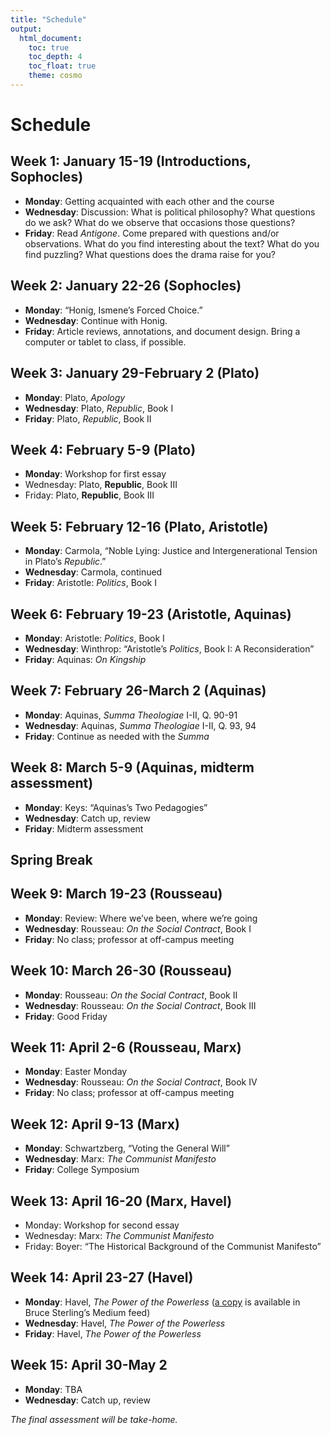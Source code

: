 ```yaml
---
title: "Schedule"
output:
  html_document:
    toc: true
    toc_depth: 4
    toc_float: true
    theme: cosmo
---
```


# Schedule

## Week 1: January 15-19 (Introductions, Sophocles)
- **Monday**: Getting acquainted with each other and the course
- **Wednesday**: Discussion: What is political philosophy? What questions do we ask? What do we observe that occasions those questions?
- **Friday**: Read *Antigone*. Come prepared with questions and/or observations. What do you find interesting about the text? What do you find puzzling? What questions does the drama raise for you?

## Week 2: January 22-26 (Sophocles)
- **Monday**: “Honig, Ismene’s Forced Choice.”
- **Wednesday**: Continue with Honig.
- **Friday**: Article reviews, annotations, and document design. Bring a computer or tablet to class, if possible.

## Week 3: January 29-February 2 (Plato)
- **Monday**: Plato, *Apology*
- **Wednesday**: Plato, *Republic*, Book I
- **Friday**: Plato, *Republic*, Book II

## Week 4: February 5-9 (Plato)
- **Monday**: Workshop for first essay
- Wednesday: Plato, **Republic**, Book III
- Friday: Plato, **Republic**, Book III

## Week 5: February 12-16 (Plato, Aristotle)
- **Monday**: Carmola, “Noble Lying: Justice and Intergenerational Tension in Plato’s *Republic*.”
- **Wednesday**: Carmola, continued
- **Friday**: Aristotle: *Politics*, Book I

## Week 6: February 19-23 (Aristotle, Aquinas)
- **Monday**: Aristotle: *Politics*, Book I
- **Wednesday**: Winthrop: "Aristotle's *Politics*, Book I: A Reconsideration" 
- **Friday**: Aquinas: *On Kingship*

## Week 7: February 26-March 2 (Aquinas)
- **Monday**: Aquinas, *Summa Theologiae* I-II, Q. 90-91
- **Wednesday**: Aquinas, *Summa Theologiae* I-II, Q. 93, 94
- **Friday**: Continue as needed with the *Summa*

## Week 8: March 5-9 (Aquinas, midterm assessment)
- **Monday**: Keys: "Aquinas's Two Pedagogies"
- **Wednesday**: Catch up, review
- **Friday**: Midterm assessment

## Spring Break

## Week 9: March 19-23 (Rousseau)
- **Monday**: Review: Where we’ve been, where we’re going
- **Wednesday**: Rousseau: *On the Social Contract*, Book I
- **Friday**: No class; professor at off-campus meeting

## Week 10: March 26-30 (Rousseau)
- **Monday**: Rousseau:* On the Social Contract*, Book II
- **Wednesday**: Rousseau: *On the Social Contract*, Book III
- **Friday**: Good Friday

## Week 11: April 2-6 (Rousseau, Marx)
- **Monday**: Easter Monday
- **Wednesday**: Rousseau: *On the Social Contract*, Book IV
- **Friday**: No class; professor at off-campus meeting

## Week 12: April 9-13 (Marx)
- **Monday**: Schwartzberg, "Voting the General Will"
- **Wednesday**: Marx: *The Communist Manifesto*
- **Friday**: College Symposium

## Week 13: April 16-20 (Marx, Havel)
- Monday: Workshop for second essay
- Wednesday: Marx: *The Communist Manifesto*
- Friday: Boyer: "The Historical Background of the Communist Manifesto"

## Week 14: April 23-27 (Havel)
- **Monday**: Havel, *The Power of the Powerless* ([a copy](https://medium.com/@bruces/the-power-of-the-powerless-by-vaclav-havel-84b2b8d3a84a) is available in Bruce Sterling’s Medium feed)
- **Wednesday**: Havel, *The Power of the Powerless* 
- **Friday**: Havel, *The Power of the Powerless* 

## Week 15: April 30-May 2
- **Monday**: TBA
- **Wednesday**: Catch up, review

*The final assessment will be take-home.*